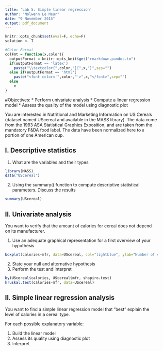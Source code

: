 ```yaml
---
title: 'Lab 5: Simple linear regression'
author: "Nolwenn Le Meur"
date: "9 November 2016"
output: pdf_document
---
```

```r
knitr::opts_chunk$set(eval=F, echo=F)
solution <- T
```

```r
#Color Format
colFmt = function(x,color){
  outputFormat = knitr::opts_knit$get("rmarkdown.pandoc.to")
  if(outputFormat == 'latex')
    paste("\\textcolor{",color,"}{",x,"}",sep="")
  else if(outputFormat == 'html')
    paste("<font color='",color,"'>",x,"</font>",sep="")
  else
    x
}
```

#Objectives:
* Perform univariate analysis
* Compute a linear regression model
* Assess the quality of the model using diagnostic plot

You are interested in Nutritional and Marketing Information on US Cereals (dataset named UScereal and available in the MASS library). The data come from the 1993 ASA Statistical Graphics Exposition, and are taken from the mandatory F&DA food label. The data have been normalized here to a portion of one American cup.

## I. Descriptive statistics

1. What are the variables and their types
```r
library(MASS)
data("UScereal")
```
2. Using the summary() function to compute descriptive statistical parameters. Discuss the results
```r
summary(UScereal)
```

## II. Univariate analysis

You want to verify that the amount of calories for cereal does not depend on its manufacturer.

1. Use an adequate graphical representation for a first overview of your hypothesis
```r
boxplot(calories~mfr, data=UScereal, col="lightblue", ylab="Number of calories in one portion", main="by Manufacturer")
```
2. State your null and alternative hypothesis
3. Perform the test and interpret
```r
by(UScereal$calories, UScereal$mfr, shapiro.test)
kruskal.test(calories~mfr, data=UScereal)
```

## II. Simple linear regression analysis

You want to find a simple linear regression model that "best" explain the level of calories in a cereal type.

For each possible explanatory variable:

1. Build the linear model 
2. Assess its quality using diagnostic plot
3. Interpret 

